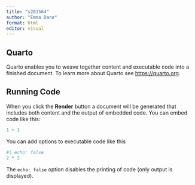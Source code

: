 ```yaml
---
title: "s203564"
author: "Emma Danø"
format: html
editor: visual
---
```


## Quarto

Quarto enables you to weave together content and executable code into a finished document. To learn more about Quarto see <https://quarto.org>.

## Running Code

When you click the **Render** button a document will be generated that includes both content and the output of embedded code. You can embed code like this:

```r
1 + 1
```

You can add options to executable code like this

```r
#| echo: false
2 * 2
```

The `echo: false` option disables the printing of code (only output is displayed).
